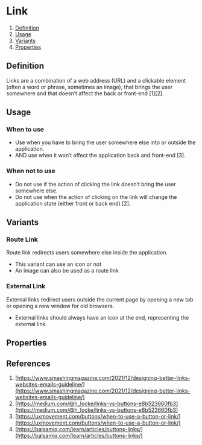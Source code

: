 
<Meta of={RouteLinkStories} />

# Link
1. [Definition](#definition)
2. [Usage](#usage)
3. [Variants](#variants)
4. [Properties](#properties)

## Definition
Links are a combination of a web address (URL) and a clickable element (often a word or phrase, sometimes an image), that brings the user somewhere and that doesn’t affect the back or front-end [1][2]. 
<Canvas of={RouteLinkStories.Default} />

## Usage
### When to use
- Use when you have to bring the user somewhere else into or outside the application.
- AND use when it won’t affect the application back and front-end [3].

### When not to use
- Do not use if the action of clicking the link doesn’t bring the user somewhere else.
- Do not use when the action of clicking on the link will change the application state (either front or back end) [2].

## Variants
### Route Link
Route link redirects users somewhere else inside the application. 
- This variant can use an icon or not
- An image can also be used as a route link
<Canvas of={RouteLinkStories.Default} />

### External Link
External links redirect users outside the current page by opening a new tab or opening a new window for old browsers.
- External links should always have an icon at the end, representing the external link.

## Properties
<ArgTypes of={RouteLink} />

## References
1. [https://www.smashingmagazine.com/2021/12/designing-better-links-websites-emails-guideline/](https://www.smashingmagazine.com/2021/12/designing-better-links-websites-emails-guideline/)
2. [https://medium.com/@h_locke/links-vs-buttons-e8b523660fb3](https://medium.com/@h_locke/links-vs-buttons-e8b523660fb3)
3. [https://uxmovement.com/buttons/when-to-use-a-button-or-link/](https://uxmovement.com/buttons/when-to-use-a-button-or-link/)
4. [https://balsamiq.com/learn/articles/buttons-links/](https://balsamiq.com/learn/articles/buttons-links/)
